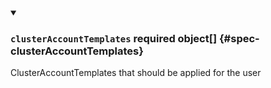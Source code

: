 


<details className="config-field" data-expandable="true" open>
<summary>

### `clusterAccountTemplates` <span className="config-field-required" data-required="false">required</span> <span className="config-field-type">object[]</span> <span className="config-field-default"></span> <span className="config-field-enum"></span> {#spec-clusterAccountTemplates}

ClusterAccountTemplates that should be applied for the user

</summary>

<PartialClusterAccountTemplatesreference />


</details>
